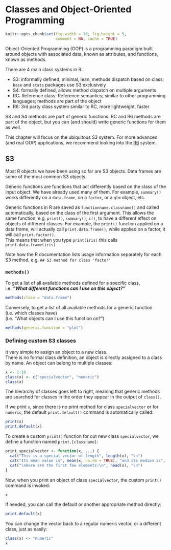 # Classes and Object-Oriented Programming {#classes}

```r
knitr::opts_chunk$set(fig.width = 10, fig.height = 5,
                      comment = NA, cache = TRUE) 
```

Object-Oriented Programming (OOP) is a programming paradigm built around objects with associated data, known as attributes, and functions, known as methods.  

There are 4 main class systems in R:  

* S3: informally defined, minimal, lean, methods dispatch based on class; `base` and `stats` packages use S3 exclusively
* S4: formally defined, allows method dispatch on multiple arguments
* RC: Reference class: Reference semantics; similar to other programming languages; methods are part of the object
* R6: 3rd party class system similar to RC, more lightweight, faster

S3 and S4 methods are part of generic functions. RC and R6 methods are part of the object, but you can (and should) write generic functions for them as well.  

This chapter will focus on the ubiquitous S3 system. For more advanced (and real OOP) applications, we recommend looking into the [R6](https://r6.r-lib.org/index.html) system.

## S3

Most R objects we have been using so far are S3 objects. Data frames are some of the most common S3 objects.  

Generic functions are functions that act differently based on the class of the input object. We have already used many of them. For example, `summary()` works differently on a `data.frame`, on a `factor`, or a `glm` object, etc.

Generic functions in R are saved as `functionname.classname()` and called automatically, based on the class of the first argument. This allows the same function, e.g. `print()`, `summary()`, `c()`, to have a different effect on objects of different classes.
For example, the `print()` function applied on a data frame, will actually call `print.data.frame()`, while applied on a factor, it will call `print.factor()`.  
This means that when you type `print(iris)` this calls `print.data.frame(iris)`

Note how the R documentation lists usage information separately for each S3 method, e.g. `## S3 method for class 'factor'`

### `methods()` {#s3methods}

To get a list of all available methods defined for a specific class,  
i.e. ***"What different functions can I use on this object?"***

```r
methods(class = "data.frame")
```

Conversely, to get a list of all available methods for a generic function (i.e. which classes have)  
(i.e. "What objects can I use this function on?")

```r
methods(generic.function = "plot")
```

### Defining custom S3 classes

It very simple to assign an object to a new class.  
There is no formal class definition, an object is directly assigned to a class by name. An object can belong to multiple classes:

```r
x <- 1:10
class(x) <- c("specialvector", "numeric")
class(x)
```

The hierarchy of classes goes left to right, meaning that generic methods are searched for classes in the order they appear in the output of `class()`.

If we print `x`, since there is no print method for class `specialvector` or for `numeric`, the default `print.default()` command is automatically called:

```r
print(x)
print.default(x)
```

To create a custom `print()` function for out new class `specialvector`, we define a function named `print.[classname]`:

```r
print.specialvector <- function(x, ...) {
  cat("This is a special vector of length", length(x), "\n")
  cat("Its mean value is", mean(x, na.rm = TRUE), "and its median is", median(x, na.rm = TRUE))
  cat("\nHere are the first few elements:\n", head(x), "\n")
}
```

Now, when you print an object of class `specialvector`, the custom `print()` command is invoked:

```r
x
```

If needed, you can call the default or another appropriate method directly:

```r
print.default(x)
```

You can change the vector back to a regular numeric vector, or a different class, just as easily:

```r
class(x) <- "numeric"
x
```
